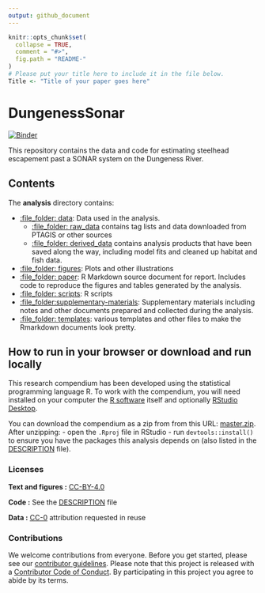 ```yaml
---
output: github_document
---
```


<!-- README.md is generated from README.Rmd. Please edit that file -->

```r
knitr::opts_chunk$set(
  collapse = TRUE,
  comment = "#>",
  fig.path = "README-"
)
# Please put your title here to include it in the file below.
Title <- "Title of your paper goes here"
```

# DungenessSonar

[![Binder](https://mybinder.org/badge_logo.svg)](https://mybinder.org/v2/gh/KevinSee/DungenessSonar/master?urlpath=rstudio)

This repository contains the data and code for estimating steelhead escapement past a SONAR system on the Dungeness River. 

## Contents

The **analysis** directory contains:

  - [:file\_folder: data](/analysis/data): Data used in the analysis.
      * [:file\_folder: raw_data](/analysis/data/raw_data) contains tag lists and data downloaded from PTAGIS or other sources
      * [:file\_folder: derived_data](/analysis/data/derived_data) contains analysis products that have been saved along the way, including model fits and cleaned up habitat and fish data.
  - [:file\_folder: figures](/analysis/figures): Plots and other
    illustrations
  - [:file\_folder: paper](/analysis/paper): R Markdown source document
    for report. Includes code to reproduce the figures and tables
    generated by the analysis.
  - [:file\_folder: scripts](/analysis/scripts): R scripts
  - [:file\_folder:supplementary-materials](/analysis/supplementary-materials):
    Supplementary materials including notes and other documents
    prepared and collected during the analysis.
  - [:file\_folder: templates](/analysis/templates):
    various templates and other files to make the Rmarkdown documents look pretty.
    

## How to run in your browser or download and run locally

This research compendium has been developed using the statistical programming
language R. To work with the compendium, you will need
installed on your computer the [R software](https://cloud.r-project.org/)
itself and optionally [RStudio Desktop](https://rstudio.com/products/rstudio/download/).

You can download the compendium as a zip from from this URL:
[master.zip](/archive/master.zip). After unzipping:
- open the `.Rproj` file in RStudio
- run `devtools::install()` to ensure you have the packages this analysis depends on (also listed in the
[DESCRIPTION](/DESCRIPTION) file).

### Licenses

**Text and figures :**  [CC-BY-4.0](http://creativecommons.org/licenses/by/4.0/)

**Code :** See the [DESCRIPTION](DESCRIPTION) file

**Data :** [CC-0](http://creativecommons.org/publicdomain/zero/1.0/) attribution requested in reuse

### Contributions

We welcome contributions from everyone. Before you get started, please see our [contributor guidelines](CONTRIBUTING.md). Please note that this project is released with a [Contributor Code of Conduct](CONDUCT.md). By participating in this project you agree to abide by its terms.

